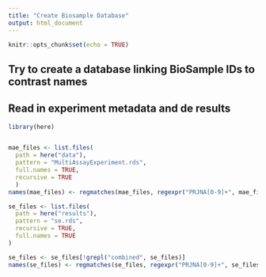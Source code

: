 ```yaml
---
title: "Create Biosample Database"
output: html_document
---
```


```r
knitr::opts_chunk$set(echo = TRUE)
```

## Try to create a database linking BioSample IDs to contrast names

## Read in experiment metadata and de results

```r
library(here)


mae_files <- list.files(
  path = here("data"),
  pattern = "MultiAssayExperiment.rds",
  full.names = TRUE,
  recursive = TRUE
  )
names(mae_files) <- regmatches(mae_files, regexpr("PRJNA[0-9]+", mae_files))

se_files <- list.files(
  path = here("results"),
  pattern = "se.rds",
  recursive = TRUE,
  full.names = TRUE
)

se_files <- se_files[!grepl("combined", se_files)]
names(se_files) <- regmatches(se_files, regexpr("PRJNA[0-9]+", se_files))
```

